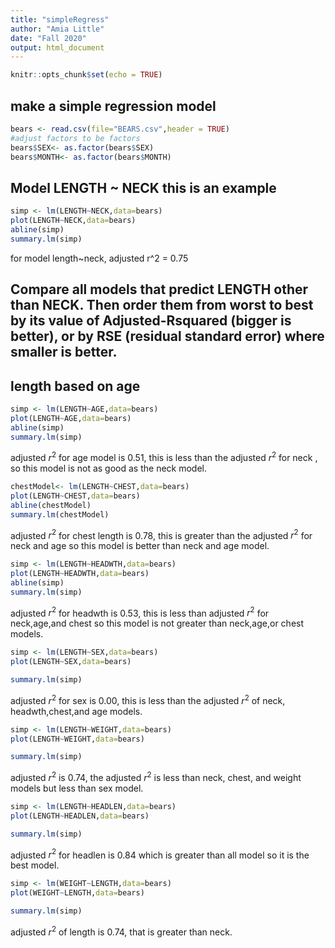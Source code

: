 ```yaml
---
title: "simpleRegress"
author: "Amia Little"
date: "Fall 2020"
output: html_document
---
```


```r
knitr::opts_chunk$set(echo = TRUE)
```

## make a simple regression model

```r
bears <- read.csv(file="BEARS.csv",header = TRUE)
#adjust factors to be factors
bears$SEX<- as.factor(bears$SEX)
bears$MONTH<- as.factor(bears$MONTH)
```

## Model LENGTH ~ NECK  this is an example  

```r
simp <- lm(LENGTH~NECK,data=bears)
plot(LENGTH~NECK,data=bears)
abline(simp)
summary.lm(simp)
```
for model length~neck, adjusted r^2 = 0.75

## Compare all models that predict LENGTH other than NECK. Then order them from worst to best by its value of Adjusted-Rsquared (bigger is better), or by RSE (residual standard error) where smaller is better. 

## length based on age


```r
simp <- lm(LENGTH~AGE,data=bears)
plot(LENGTH~AGE,data=bears)
abline(simp)
summary.lm(simp)
```
adjusted $r^2$ for age model is 0.51, this is less than the adjusted $r^2$ for neck , so this model is not as good as the neck model. 

```r
chestModel<- lm(LENGTH~CHEST,data=bears)
plot(LENGTH~CHEST,data=bears)
abline(chestModel)
summary.lm(chestModel)
```

adjusted $r^2$ for chest length is 0.78, this is greater than the adjusted $r^2$ for neck and age so this model is better than neck and age model.

 

```r
simp <- lm(LENGTH~HEADWTH,data=bears)
plot(LENGTH~HEADWTH,data=bears)
abline(simp)
summary.lm(simp)
```
adjusted $r^2$ for headwth is 0.53, this is less than adjusted $r^2$ for neck,age,and chest so this model is not greater than neck,age,or chest models.


```r
simp <- lm(LENGTH~SEX,data=bears)
plot(LENGTH~SEX,data=bears)

summary.lm(simp)
```

adjusted $r^2$ for sex is 0.00, this is less than the adjusted $r^2$ of neck, headwth,chest,and age models.

```r
simp <- lm(LENGTH~WEIGHT,data=bears)
plot(LENGTH~WEIGHT,data=bears)

summary.lm(simp)
```

adjusted $r^2$ is 0.74, the adjusted $r^2$ is less than neck, chest, and weight models but less than sex model.

```r
simp <- lm(LENGTH~HEADLEN,data=bears)
plot(LENGTH~HEADLEN,data=bears)

summary.lm(simp)
```

adjusted $r^2$ for headlen is 0.84 which is greater than all model so it is the best model.

```r
simp <- lm(WEIGHT~LENGTH,data=bears)
plot(WEIGHT~LENGTH,data=bears)

summary.lm(simp)
```
adjusted $r^2$ of length is 0.74, that is greater than neck.   







